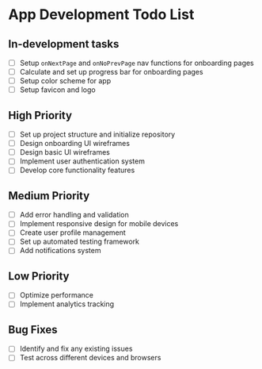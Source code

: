 # App Development Todo List

## In-development tasks
- [ ] Setup `onNextPage` and `onNoPrevPage` nav functions for onboarding pages
- [ ] Calculate and set up progress bar for onboarding pages
- [ ] Setup color scheme for app
- [ ] Setup favicon and logo

## High Priority
- [ ] Set up project structure and initialize repository
- [ ] Design onboarding UI wireframes
- [ ] Design basic UI wireframes
- [ ] Implement user authentication system
- [ ] Develop core functionality features

## Medium Priority
- [ ] Add error handling and validation
- [ ] Implement responsive design for mobile devices
- [ ] Create user profile management
- [ ] Set up automated testing framework
- [ ] Add notifications system

## Low Priority
- [ ] Optimize performance
- [ ] Implement analytics tracking

## Bug Fixes
- [ ] Identify and fix any existing issues
- [ ] Test across different devices and browsers
